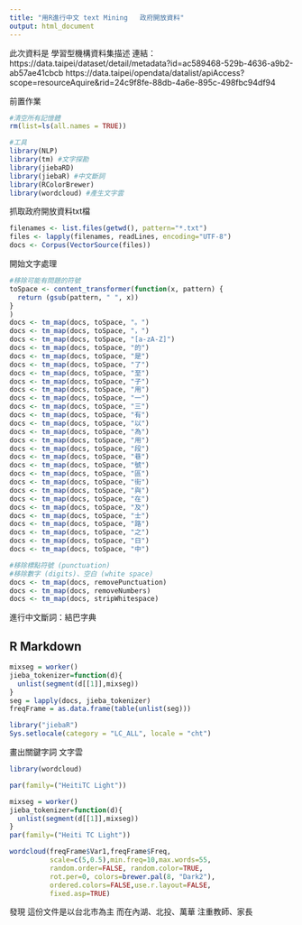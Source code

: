 ```yaml
---
title: "用R進行中文 text Mining   政府開放資料"
output: html_document
---
```

此次資料是 學習型機構資料集描述
連結：https://data.taipei/dataset/detail/metadata?id=ac589468-529b-4636-a9b2-ab57ae41cbcb
https://data.taipei/opendata/datalist/apiAccess?scope=resourceAquire&rid=24c9f8fe-88db-4a6e-895c-498fbc94df94

前置作業
```r
#清空所有記憶體
rm(list=ls(all.names = TRUE))

#工具
library(NLP)
library(tm) #文字探勘
library(jiebaRD)
library(jiebaR) #中文斷詞 
library(RColorBrewer)
library(wordcloud) #產生文字雲
```

抓取政府開放資料txt檔
```r
filenames <- list.files(getwd(), pattern="*.txt")
files <- lapply(filenames, readLines, encoding="UTF-8")
docs <- Corpus(VectorSource(files))
```

開始文字處理
```r
#移除可能有問題的符號
toSpace <- content_transformer(function(x, pattern) {
  return (gsub(pattern, " ", x))
}
)
docs <- tm_map(docs, toSpace, "。")
docs <- tm_map(docs, toSpace, "，")
docs <- tm_map(docs, toSpace, "[a-zA-Z]")
docs <- tm_map(docs, toSpace, "的")
docs <- tm_map(docs, toSpace, "是")
docs <- tm_map(docs, toSpace, "了")
docs <- tm_map(docs, toSpace, "至")
docs <- tm_map(docs, toSpace, "子")
docs <- tm_map(docs, toSpace, "用")
docs <- tm_map(docs, toSpace, "一")
docs <- tm_map(docs, toSpace, "三")
docs <- tm_map(docs, toSpace, "有")
docs <- tm_map(docs, toSpace, "以")
docs <- tm_map(docs, toSpace, "為")
docs <- tm_map(docs, toSpace, "用")
docs <- tm_map(docs, toSpace, "段")
docs <- tm_map(docs, toSpace, "巷")
docs <- tm_map(docs, toSpace, "號")
docs <- tm_map(docs, toSpace, "區")
docs <- tm_map(docs, toSpace, "街")
docs <- tm_map(docs, toSpace, "與")
docs <- tm_map(docs, toSpace, "在")
docs <- tm_map(docs, toSpace, "及")
docs <- tm_map(docs, toSpace, "士")
docs <- tm_map(docs, toSpace, "路")
docs <- tm_map(docs, toSpace, "之")
docs <- tm_map(docs, toSpace, "日")
docs <- tm_map(docs, toSpace, "中")

#移除標點符號 (punctuation)
#移除數字 (digits)、空白 (white space)
docs <- tm_map(docs, removePunctuation)
docs <- tm_map(docs, removeNumbers)
docs <- tm_map(docs, stripWhitespace)
```
進行中文斷詞：結巴字典

## R Markdown
```r
mixseg = worker()
jieba_tokenizer=function(d){
  unlist(segment(d[[1]],mixseg))
}
seg = lapply(docs, jieba_tokenizer)
freqFrame = as.data.frame(table(unlist(seg)))

library("jiebaR")
Sys.setlocale(category = "LC_ALL", locale = "cht")
```
畫出關鍵字詞 文字雲
```r
library(wordcloud)

par(family=("HeitiTC Light"))

mixseg = worker()
jieba_tokenizer=function(d){
  unlist(segment(d[[1]],mixseg))
}
par(family=("Heiti TC Light"))

wordcloud(freqFrame$Var1,freqFrame$Freq,
          scale=c(5,0.5),min.freq=10,max.words=55,
          random.order=FALSE, random.color=TRUE, 
          rot.per=0, colors=brewer.pal(8, "Dark2"),
          ordered.colors=FALSE,use.r.layout=FALSE,
          fixed.asp=TRUE)
```
發現
這份文件是以台北市為主
而在內湖、北投、萬華
注重教師、家長


